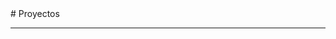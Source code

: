 

<BaseLayout title="Project">
  <BaseCard title="Project">
# Proyectos

---

  </BaseCard>
  <ProjectCard
    title="LegalDocsPDF"
    image="https://github.com/Gh3rmy/LegalDocsPDF/raw/main/logo.png"
    desc="LegalDocs ofrece una solución simple, local y segura para comprimir, visualizar y gestionar estos documentos sin depender de servicios web de terceros, preservando así la confidencialidad del material."
    url="https://github.com/Gh3rmy/LegalDocsPDF"
    badge="Python"
    target="_self"
  />
  <ProjectCard
    title="TimeArgentina-TikTok"
    image="https://i.ibb.co/qMKCDGch/0918028-A-A5-B1-48-A9-8-A00-E917-C433-D72-D.png"
    desc="Extract Tiktok Datatime lo que se encarga es de extraer y convertir en horario local de argentina siendo Fecha y Hora local de cualquier video de la plataforma TIKTOK"
    url="https://github.com/Gh3rmy/TimeArgentina-TikTok"
    badge="Javascript"
    target="_self"
  />
  <ProjectCard
    title="ID-Tiktok-Extract"
    image="https://camo.githubusercontent.com/de3d842a47a67b1f4a164316c27a898b86edeb2dfb3f53a3712dea0b38c6aa57/68747470733a2f2f692e6962622e636f2f6676447074444c2f696d6167652e706e67"
    desc="Extract Tiktok ID lo que se encarga es de extraer la ID del usuario pudiendo servir para realizar distintos requerimientos judiciales o para realizar una busqueda mas especifica de un usuario de la plataforma."
    url="https://github.com/Gh3rmy/ID-Tiktok-Extract"
    badge="Nodejs, Javascript"
    target="_self"
  />
  <ProjectCard
    title="GuardianVT_BOT"
    image="https://i.ibb.co/xKqP5pN3/28505-FE5-BDB1-474-B-905-C-3-BF446-B522-F9.png"
    desc="GuardianVT Es un BOT simple de telegram que verifica Documentos y URLs en VirusTotal, ademas de contestar mensajes pre establecidos.-"
    url="https://github.com/Gh3rmy/GuardianVT_BOT"
    badge="Python"
    target="_self"
  />
  <ProjectCard
    title="ODIN OSINT FRAMEWORK ®"
    image="https://camo.githubusercontent.com/050b5cbd34f4e696d96aab66c6d371defab8e09b45a51e89ad490f339ceb9c99/68747470733a2f2f692e6962622e636f2f31643331564a522f70686f746f2d323032322d31322d31312d32332d31372d31352e6a7067"
    desc="ODIN es una plataforma web para Fuerzas del Orden, enfocada en la busqueda de informacion de fuentes publicas para investigaciones digitales"
    url="https://github.com/Gh3rmy/ODIN-OSINT-Framework?tab=readme-ov-file"
    badge="Nodejs, Python, Javascript"
    target="_self"
  />
</BaseLayout>
